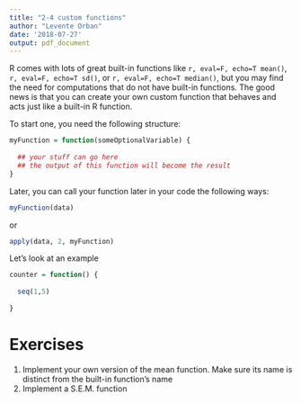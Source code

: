 ```yaml
---
title: "2-4 custom functions"
author: "Levente Orban"
date: '2018-07-27'
output: pdf_document
---
```


R comes with lots of great built-in functions like `r, eval=F, echo=T mean() `, `r, eval=F, echo=T sd() `, or `r, eval=F, echo=T median() `, but you may find the need for computations that do not have built-in functions. The good news is that you can create your own custom function that behaves and acts just like a built-in R function. 

To start one, you need the following structure: 

```r
myFunction = function(someOptionalVariable) {
  
  ## your stuff can go here
  ## the output of this function will become the result
}
```


Later, you can call your function later in your code the following ways: 

```r

myFunction(data)

```

or

```r

apply(data, 2, myFunction)

```

Let's look at an example

```r

counter = function() {
  
  seq(1,5)
  
}

```


# Exercises
1. Implement your own version of the mean function. Make sure its name is distinct from the built-in function's name
2. Implement a S.E.M. function